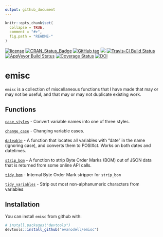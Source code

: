 ```yaml
---
output: github_document
---
```


<!-- README.md is generated from README.Rmd. Please edit that file -->

```r
knitr::opts_chunk$set(
  collapse = TRUE,
  comment = "#>",
  fig.path = "README-"
)
```

[![license](https://img.shields.io/github/license/mashape/apistatus.svg)](https://github.com/EvanOdell/emisc/blob/master/LICENSE)
[![CRAN_Status_Badge](https://www.r-pkg.org/badges/version/emisc)](https://cran.r-project.org/package=emisc)
[![GitHub tag](https://img.shields.io/github/tag/evanodell/emisc.svg)](https://github.com/evanodell/emisc)
[![](https://cranlogs.r-pkg.org/badges/grand-total/emisc)](https://dgrtwo.shinyapps.io/cranview/)
[![Travis-CI Build Status](https://travis-ci.org/evanodell/emisc.svg?branch=master)](https://travis-ci.org/evanodell/emisc)
[![AppVeyor Build Status](https://ci.appveyor.com/api/projects/status/github/evanodell/emisc?branch=master&svg=true)](https://ci.appveyor.com/project/evanodell/emisc)
[![Coverage Status](https://img.shields.io/codecov/c/github/evanodell/emisc/master.svg)](https://codecov.io/github/evanodell/emisc?branch=master)
[![DOI](https://zenodo.org/badge/96876145.svg)](https://zenodo.org/badge/latestdoi/96876145)


# emisc

`emisc` is a collection of miscellaneous functions that I have made that may or may not be useful, and that may or may not duplicate existing work.


## Functions

[`case_styles`](https://docs.evanodell.com/emisc/reference/case_styles.html) - Convert variable names into one of three styles.

[`change_case`](https://docs.evanodell.com/emisc/reference/change_case.html) - Changing variable cases.

[`dateable`](https://docs.evanodell.com/emisc/reference/dateable.html)  - A function that locates all variables with "date" in the name (ignoring case), and converts them to POSIXct. Works on both dates and datetimes.

[`strip_bom`](https://docs.evanodell.com/emisc/reference/strip_bom.html) - A function to strip Byte Order Marks (BOM) out of JSON data that is returned from some online API calls.

[`tidy_bom`](https://docs.evanodell.com/emisc/reference/tidy_bom.html) - Internal Byte Order Mark stripper for `strip_bom`

[`tidy_variables`](https://docs.evanodell.com/emisc/reference/tidy_variables.html) - Strip out most non-alphanumeric characters from variables

## Installation

You can install `emisc` from github with:

```r
# install.packages("devtools")
devtools::install_github("evanodell/emisc")
```
